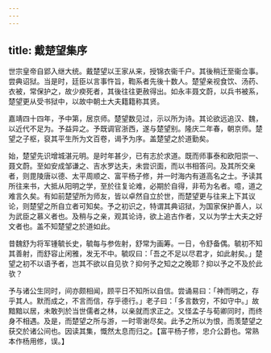 ```yaml
---
---
---
```

title: 戴楚望集序
---



世宗皇帝自郢入继大统。戴楚望以王家从来，授锦衣衞千户。其後稍迁至衞佥事。尝典诏狱。当是时，廷臣以言事忤旨，鞫系者先後十数人。楚望亲视食饮、汤药、衣被，常保护之，故少瘐死者，其後往往更赦得出。如永丰聂文蔚，以兵书被系，楚望更从受书狱中，以故中朝土大夫籍籍称其贤。

嘉靖四十四年，予中第，居京师。楚望数见过，示以所为诗。其论欲远追汉、魏，以近代不足为。予益异之。予既调官浙西，遂与楚望别。隆庆二年春，朝京师。楚望之子枢，裒其平生所为文百卷，谒予为序。盖楚望之於道勤矣。

始，楚望先识增城湛元明。是时年甚少，已有志於求道。既而师事泰和欧阳崇一、聂文蔚。至如安成邹谦之、吉水罗达夫，未尝识面，而以书相答问。及其所交亲者，则毘陵唐以德、太平周顺之、富平杨子修，并一时海内有道高名之士。予读其所往来书，大抵从阳明之学，至於往复论难，必期於自得，非苟为名者。噫，道之难言久矣。有如前楚望所为师友，皆以卓然自立於世，而楚望更与往来上下其议论，则楚望之所自立者可知矣。予之初识之，特谓其典诏狱，为国家保护善人，以为武臣之慕义者也。及稍与之亲，观其论诗，欲上追古作者，又以为学士大夫之好文者也。盖不知楚望之於道如此。

昔魏舒为将军锺毓长史，毓每与参佐射，舒常为画筹。一日，令舒备偶。毓初不知其善射，而舒容止闲雅，发无不中。毓叹曰：「吾之不足以尽君才，如此射矣。」楚望之初不以语予者，岂其不欲以自见欤？抑何予之知之之晚耶？抑以予之不及於此欤？

予与诸公生同时，间亦颇相闻，顾平日不知所以自信。尝诵易曰：「神而明之，存乎其人。默而成之，不言而信，存乎德行。」老子曰：「多言数穷，不如守中。」故黯黯以居，未敢列於当世儒者之林，以亲就而求正之。又怪孟子与荀卿同时，而终身不相遇。及是，而楚望之所与游，一时零谢尽矣。此予之所以为恨，而羡楚望之获交於诸公间也。因读其集，慨然太息而归之。【富平杨子修，忠介公爵也。常熟本作杨用修，误。】